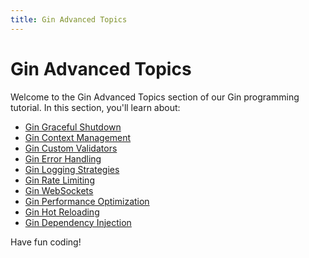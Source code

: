 ```yaml
---
title: Gin Advanced Topics
---
```


# Gin Advanced Topics

Welcome to the Gin Advanced Topics section of our Gin programming tutorial. In this section, you'll learn about:

- [Gin Graceful Shutdown](./0-gin-graceful-shutdown.mdx)
- [Gin Context Management](./1-gin-context-management.mdx)
- [Gin Custom Validators](./2-gin-custom-validators.mdx)
- [Gin Error Handling](./3-gin-error-handling.mdx)
- [Gin Logging Strategies](./4-gin-logging-strategies.mdx)
- [Gin Rate Limiting](./5-gin-rate-limiting.mdx)
- [Gin WebSockets](./6-gin-websockets.mdx)
- [Gin Performance Optimization](./7-gin-performance-optimization.mdx)
- [Gin Hot Reloading](./8-gin-hot-reloading.mdx)
- [Gin Dependency Injection](./9-gin-dependency-injection.mdx)

Have fun coding!